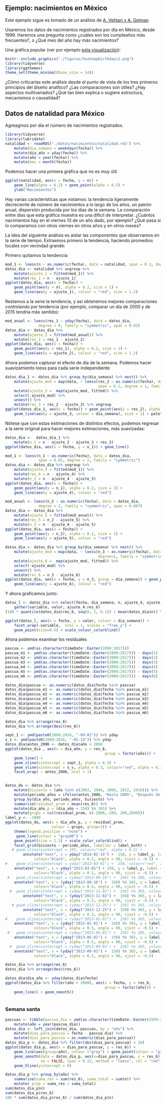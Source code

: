 ## Ejemplo: nacimientos en México

Este ejemplo sigue es tomado de un análisis de [A. Vehtari y A. Gelman](https://statmodeling.stat.columbia.edu/2016/05/18/birthday-analysis-friday-the-13th-update/)

Usaremos los datos de nacimientos registrados por día en México, desde 1999. Haremos una pregunta
como ¿cuáles son los cumpleaños más frecuentes?, o ¿Qué mes del año hay más nacimientos?

Una gráfica popular (ver por ejemplo [esta visualización](http://thedailyviz.com/2016/09/17/how-common-is-your-birthday-dailyviz/)):

```r
knitr::include_graphics("./figuras/heatmapbirthdays1.png")
library(tidyverse)
library(ggthemes)
theme_set(theme_minimal(base_size = 14))

```

¿Cómo criticarías este análisis desde el punto de vista de los tres primeros principios del
diseño analítico? ¿Las comparaciones son útiles? ¿Hay aspectos multivariados? ¿Qué tan bien
explica o sugiere estructura, mecanismos o causalidad?


## Datos de natalidad para México

Agreagmos por día el número de nacimientos registrados.

```r
library(tidyverse)
library(lubridate)
natalidad <- readRDS("./datos/nacimientos/natalidad.rds") %>% 
    mutate(dia_semana = weekdays(fecha)) %>% 
    mutate(dia_año = yday(fecha)) %>% 
    mutate(año = year(fecha)) %>% 
    mutate(mes = month(fecha))
```

Podemos hacer una primera gráfica que no es muy útil

```r
ggplot(natalidad, aes(x = fecha, y = n)) + 
    geom_line(alpha = 0.2) + geom_point(alpha = 0.5) +
    ylab("Nacimientos")
```

Hay varias características que notamos: la tendencia ligeramente decreciente de número de nacimientos
a lo largo de los años, un patrón anual, dispersión producida por los días de la semana. La comparación
entre días que esta gráfica muestra es una difícil de interpretar. ¿Cuántos nacimientos hay
en el viernes 13 de un año dado, por ejemplo? ¿Qué pasa si lo comparamos con otros viernes en otros
años y en otros meses?

La idea del siguiente análisis es aislar las componentes que observamos en la serie de tiempo. Extraemos
primero la tendencia, haciendo promedios locales con vecindad grande:

Primero quitamos la tendencia:

```r
mod_1 <- loess(n ~ as.numeric(fecha), data = natalidad, span = 0.3, degree = 2)
datos_dia <- natalidad %>% ungroup %>% 
    mutate(ajuste_1 = fitted(mod_1)) %>% 
    mutate(res_1 = n - ajuste_1)
ggplot(datos_dia, aes(x = fecha)) +
    geom_point(aes(y = n), alpha = 0.2, size = 1) +
    geom_line(aes(y = ajuste_1), colour = "red", size = 1.2) 
```

Restamos a la serie la tendencia, y así obtenemos mejores comparaciones controlando por tendencia
(por ejemplo, comparar un día de 2000 y de 2015 tendria más sentido):

```r
mod_anual <- loess(res_1 ~ yday(fecha), data = datos_dia, 
               degree = 0, family = "symmetric", span = 0.02)
datos_dia <- datos_dia %>%
    mutate(ajuste_2 = fitted(mod_anual)) %>% 
    mutate(res_2 = res_1 - ajuste_2)
ggplot(datos_dia, aes(x = fecha)) +
    geom_point(aes(y = res_1), alpha = 0.2, size = 1) +
    geom_line(aes(y = ajuste_2), colour = "red", size = 1.2) 
```

Ahora podemos capturar el efecto de día de la semana. Podemos hacer suavizamiento
loess para cada serie independiente

```r
datos_dia_1 <- datos_dia %>% group_by(dia_semana) %>% nest() %>% 
    mutate(ajuste_mod = map(data, ~ loess(res_2 ~ as.numeric(fecha), data = .x, 
                                          span = 0.1, degree = 1, family = "symmetric"))) %>% 
    mutate(ajuste_3 =  map(ajuste_mod, fitted)) %>% 
    select(-ajuste_mod) %>% 
    unnest() %>% 
    mutate(res_3 = res_2 - ajuste_3) %>% ungroup
ggplot(datos_dia_1, aes(x = fecha)) + geom_point(aes(y = res_2), alpha = 0.5)  +
    geom_line(aes(y = ajuste_3, colour = dia_semana), size = 1) + paleta 
```

Nótese que con estas estimaciones de distintos efectos, podemos regresar a la serie
original para hacer mejores estimaciones, más suavizadas:

```r
datos_dia <-  datos_dia_1 %>% 
    mutate(n_1 = n - ajuste_2 - ajuste_3 + res_3)
ggplot(datos_dia, aes(x = fecha, y = n_1)) + geom_line()
```
```r
mod_1 <- loess(n_1 ~ as.numeric(fecha), data = datos_dia, 
               span = 0.05, degree = 2, family = "symmetric")
datos_dia <- datos_dia %>% ungroup %>% 
    mutate(ajuste_4 = fitted(mod_1)) %>% 
    mutate(res_4 = n - ajuste_4) %>% 
    mutate(n_2 = n - ajuste_4 - ajuste_3)
ggplot(datos_dia, aes(x = fecha)) +
    geom_point(aes(y = n_1), alpha = 0.2, size = 1) +
    geom_line(aes(y = ajuste_4), colour = "red")
```


```r
mod_anual <- loess(n_2 ~ as.numeric(fecha), data = datos_dia, 
               degree = 2, family = "symmetric", span = 0.007)
datos_dia <- datos_dia %>%
    mutate(ajuste_5 = fitted(mod_anual)) %>% 
    mutate(res_5 = n_2 - ajuste_5) %>%
    mutate(n_3 = n - ajuste_4 - ajuste_5)
ggplot(datos_dia, aes(x = fecha)) +
    geom_point(aes(y = n_2), alpha = 0.2, size = 1) +
    geom_line(aes(y = ajuste_5), colour = "red") 

```




```r
datos_dia <- datos_dia %>% group_by(dia_semana) %>% nest() %>% 
    mutate(ajuste_mod = map(data, ~ loess(n_3 ~ as.numeric(fecha), data = .x, span = 0.1, 
                                          degree=1, family = "symmetric"))) %>% 
    mutate(ajuste_6 =  map(ajuste_mod, fitted)) %>% 
    select(-ajuste_mod) %>% 
    unnest() %>% 
    mutate(res_6 = n_3 - ajuste_6)
ggplot(datos_dia, aes(x = fecha, y = n_3, group = dia_semana)) + geom_point(aes(y = n_3))  +
    geom_line(aes(y = ajuste_6), colour = "red")
```





Y ahora graficamos junto:

```r
datos_l <- datos_dia %>% select(fecha, dia_semana, n, ajuste_4, ajuste_5, ajuste_6, res_6) %>% 
    gather(variable, valor, ajuste_4:res_6)
(100 * quantile(datos_dia$res_6, seq(0, 1, 0.1)) / mean(datos_dia$n)) %>% round(2)
```

```r
ggplot(datos_l, aes(x = fecha, y = valor, colour = dia_semana)) + 
    facet_wrap(~variable,  ncol = 1, scales = "free_y") +
    geom_point(size=0.5) + scale_colour_colorblind() 

```




Ahora podemos examinar los residuales

```r
pascua <- ymd(as.character(timeDate::Easter(2000:2017)))
pascua_m1 <- ymd(as.character(timeDate::Easter(2000:2017))) - days(1)
pascua_m2 <- ymd(as.character(timeDate::Easter(2000:2017))) - days(2)
pascua_m3 <- ymd(as.character(timeDate::Easter(2000:2017))) - days(3)
pascua_m4 <- ymd(as.character(timeDate::Easter(2000:2017))) - days(4)
pascua_m5 <- ymd(as.character(timeDate::Easter(2000:2017))) - days(5)
pascua_m6 <- ymd(as.character(timeDate::Easter(2000:2017))) - days(6)

datos_dia$pascua <- as.numeric(datos_dia$fecha %in% pascua)
datos_dia$pascua_m1 <- as.numeric(datos_dia$fecha %in% pascua_m1)
datos_dia$pascua_m2 <- as.numeric(datos_dia$fecha %in% pascua_m2)
datos_dia$pascua_m3 <- as.numeric(datos_dia$fecha %in% pascua_m3)
datos_dia$pascua_m4 <- as.numeric(datos_dia$fecha %in% pascua_m4)
datos_dia$pascua_m5 <- as.numeric(datos_dia$fecha %in% pascua_m5)
datos_dia$pascua_m6 <- as.numeric(datos_dia$fecha %in% pascua_m6)

```

```r
datos_dia %>% arrange(res_6)
datos_dia %>% arrange(desc(res_6))
```

```r
sept_1 <- ymd(paste0(2000:2016, "-09-01")) %>% yday
s_v <- ymd(paste0(2000:2016, "-02-14")) %>% yday
datos_dia$antes_2006 <- datos_dia$año < 2006
ggplot(datos_dia , aes(x = dia_año, y = res_6, 
                                             group = factor(año))) + 
    geom_line() +
    geom_vline(xintercept = sept_1, alpha = 0.3) +
    geom_vline(xintercept = s_v, alpha = 0.3, colour="red", alpha = 0.3) +
    facet_wrap( ~ antes_2006, ncol = 1) 
    
```


```r
datos_da <- datos_dia %>% 
    mutate(bisiesto = (año %in% c(2002, 2004, 2008, 2012, 2016))) %>% 
    mutate(periodo_años = ifelse(antes_2006, "Hasta 2005", "Después de 2005")) %>% 
    group_by(dia_año, periodo_años, bisiesto) %>% 
    summarise(residual_prom = mean(res_6)) %>% 
    mutate(dia_año_p = (dia_año + 150) %% 365) %>% 
    mutate(grupo = cut(residual_prom, c(-2000,-200, 200,2000)))
label_y <- -1000
ggplot(datos_da, aes(x = dia_año_p, y = residual_prom,
                     colour = grupo, group=1)) +
    theme(legend.position = "none") +
     geom_line(colour = "gray80") +
    geom_point(size = 1.2) + scale_color_colorblind() +
    facet_grid(bisiesto ~ periodo_años, labeller = label_both) +
   # geom_vline(xintercept = 195, colour="red", alpha = 0.5) +
        annotate("text", x = yday("2014-02-14") +  150, y = label_y, label = "San Valentín", 
             colour="black", alpha = 0.5, angle = 90, vjust = -0.5) +
#    geom_vline(xintercept = yday("2013-03-01") +  150, colour="red", alpha = 0.5) +
    annotate("text", x = yday("2013-03-01") + 150, y = label_y, label = "Marzo 1", 
             colour="black", alpha = 0.5, angle = 90, vjust = -0.5) +
 #   geom_vline(xintercept = (yday("2013-09-16") +  150) %% 365, colour="red", alpha = 0.5) +
    annotate("text", x = (yday("2013-09-16") +  150) %% 365, y = label_y, label = "Día de Independencia", 
             colour="black", alpha = 0.5, angle = 90, vjust = -0.5) +
  #  geom_vline(xintercept = (yday("2013-11-02") +  150) %% 365, colour="red", alpha = 0.5) +
        annotate("text", x = (yday("2013-11-02") +  150) %% 365, y = label_y, label = "Día de Muertos", 
             colour="black", alpha = 0.5, angle = 90, vjust = -0.5) +
   # geom_vline(xintercept = (yday("2013-12-25") +  150) %% 365, colour="red", alpha = 0.5)+
        annotate("text", x = (yday("2013-12-25") +  150) %% 365, y = label_y, label = "Navidad", 
             colour="black", alpha = 0.5, angle = 90, vjust = -0.5) +
#    geom_vline(xintercept = (yday("2013-01-01") +  150) %% 365, colour="red", alpha = 0.5)+
    annotate("text", x = (yday("2013-01-01") +  150) %% 365, y = label_y, label = "Año Nuevo", 
             colour="black", alpha = 0.5, angle = 90, vjust = -0.5) +
 #   geom_vline(xintercept = (yday("2013-05-01") +  150) %% 365, colour="red", alpha = 0.5)+
    annotate("text", x = (yday("2013-05-01") +  150) %% 365, y = label_y, label = "Mayo 1", 
             colour="black", alpha = 0.5, angle = 90, vjust = -0.5) +
  #  geom_vline(xintercept = (yday("2013-09-01") +  150) %% 365, colour="red", alpha = 0.5) +
    annotate("text", x = (yday("2013-09-01") +  150) %% 365, y = label_y, label = "Septiembre 1", 
             colour="black", alpha = 0.5, angle = 90, vjust = -0.5) 
```



```r
datos_dia %>% arrange(res_6)
datos_dia %>% arrange(desc(res_6))
```

```r
datos_dia$dia_año <- yday(datos_dia$fecha)
ggplot(datos_dia %>% filter(año > 2000), aes(x = fecha, y = res_6, 
                                             group = factor(año))) + 
    geom_line() + geom_smooth()
    
```

### Semana santa {-}
```r
pascuas <- tibble(pascua_dia = ymd(as.character(timeDate::Easter(1999:2017)))) %>% 
    mutate(año = year(pascua_dia))
datos_dia <- left_join(datos_dia, pascuas, by = "año") %>% 
    mutate(dias_para_pascua = fecha - pascua_dia) %>% 
    mutate(dias_para_pascua = as.numeric(dias_para_pascua))
datos_dia_p <- datos_dia %>% filter(abs(dias_para_pascua) < 20)
ggplot(datos_dia_p, aes(x = dias_para_pascua, y = res_6)) + 
    geom_line(aes(group=año), colour ="gray") + geom_point(colour = "gray") +
    geom_smooth(data = datos_dia_p, aes(x=dias_para_pascua, y = res_6), 
                se = FALSE, span = 0.12, method = "loess", col = "red") +
    geom_hline(yintercept = 0)
```

```r
datos_dia_p %>% group_by(año) %>% 
    summarise(suma_res = sum(res_6), suma_total = sum(n)) %>% 
    mutate( prop = suma_res / suma_total)
sum(datos_dia_p$n)
sum(datos_dia_p$res_6)
100 * sum(datos_dia_p$res_6) / sum(datos_dia_p$n)
```